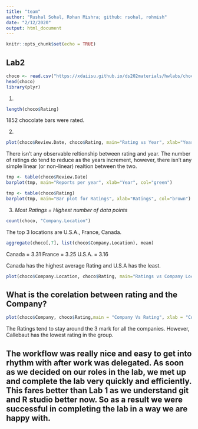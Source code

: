 ```yaml
---
title: "team"
author: "Rushal Sohal, Rohan Mishra; github: rsohal, rohmish"
date: "2/12/2020"
output: html_document
---
```


```r
knitr::opts_chunk$set(echo = TRUE)
```

## **Lab2**

```r
choco <- read.csv("https://xdaiisu.github.io/ds202materials/hwlabs/choco.csv")
head(choco)
library(plyr)
```

1.
```r
length(choco$Rating)
```

1852 chocolate bars were rated.

2.
```r
plot(choco$Review.Date, choco$Rating, main="Rating vs Year", xlab="Year", ylab="Rating")
```

There isn't any observable reltionship between rating and year. The number of ratings do tend to reduce as the years increment, however, there isn't any simple linear (or non-linear) realtion between the two.

```r
tmp <- table(choco$Review.Date)
barplot(tmp, main="Reports per year", xlab="Year", col="green")
```

```r
tmp <- table(choco$Rating)
barplot(tmp, main="Bar plot for Ratings", xlab="Ratings", col="brown")
```

3.
*Most Ratings = Highest number of data points*
```r
count(choco, "Company.Location")
```
The top 3 locations are U.S.A., France, Canada.

```r
aggregate(choco[,7], list(choco$Company.Location), mean) 
```
Canada = 3.31
France = 3.25
U.S.A. = 3.16

Canada has the highest average Rating and U.S.A has the least.
```r
plot(choco$Company.Location, choco$Rating, main="Ratings vs Company Location")
```
## What is the corelation between rating and the Company?

```r
plot(choco$Company, choco$Rating,main = "Company Vs Rating", xlab = "Company", ylab = "Ratong")
```
The Ratings tend to stay around the 3 mark for all the companies. However, Callebaut has the lowest rating in the group.

## The workflow was really nice and easy to get into rhythm with after work was delegated. As soon as we decided on our roles in the lab, we met up and complete the lab very quickly and efficiently. This fares better than Lab 1 as we understand git and R studio better now. So as a result we were successful in completing the lab in a way we are happy with. 
